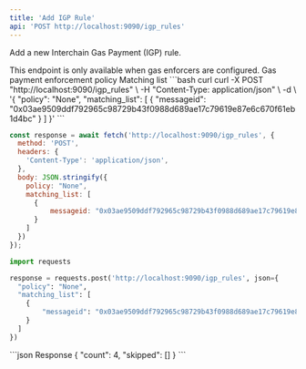 ```yaml
---
title: 'Add IGP Rule'
api: 'POST http://localhost:9090/igp_rules'
---
```


Add a new Interchain Gas Payment (IGP) rule.

<Note>
This endpoint is only available when gas enforcers are configured.
</Note>

<Expandable title="Request Body">
  <ParamField body="policy" type="GasPaymentEnforcementPolicy">
    Gas payment enforcement policy
  </ParamField>
  <ParamField body="matching_list" type="ListElement[]">
    Matching list
  </ParamField>
</Expandable>

<RequestExample>
```bash curl
curl -X POST "http://localhost:9090/igp_rules" \
  -H "Content-Type: application/json" \
  -d \
'{
  "policy": "None",
  "matching_list": [
    {
        "messageid": "0x03ae9509ddf792965c98729b43f0988d689ae17c79619e87e6c670f61eb1d4bc"
    }
  ]
}'
```

```javascript JavaScript
const response = await fetch('http://localhost:9090/igp_rules', {
  method: 'POST',
  headers: {
    'Content-Type': 'application/json',
  },
  body: JSON.stringify({
    policy: "None",
    matching_list: [
      {
          messageid: "0x03ae9509ddf792965c98729b43f0988d689ae17c79619e87e6c670f61eb1d4bc"
      }
    ]
  })
});
```

```python Python
import requests

response = requests.post('http://localhost:9090/igp_rules', json={
  "policy": "None",
  "matching_list": [
    {
        "messageid": "0x03ae9509ddf792965c98729b43f0988d689ae17c79619e87e6c670f61eb1d4bc"
    }
  ]
})
```
</RequestExample>

<ResponseExample>
```json Response
{
  "count": 4,
  "skipped": []
}
```
</ResponseExample>